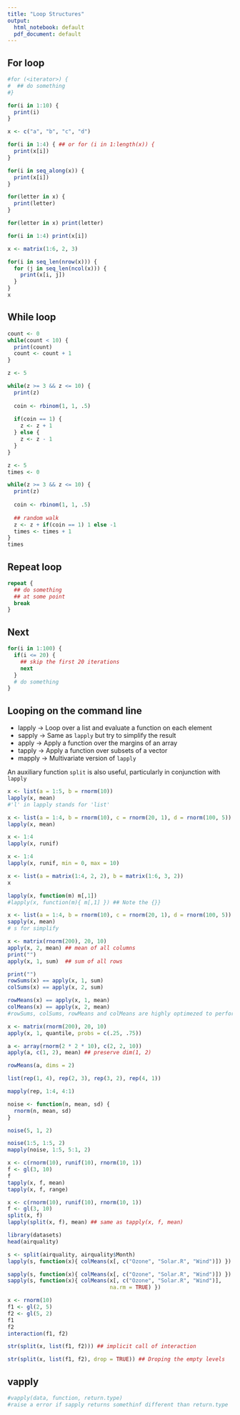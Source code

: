 ```yaml
---
title: "Loop Structures"
output:
  html_notebook: default
  pdf_document: default
---
```


## For loop

```r
#for (<iterator>) {
#  ## do something
#}
```

```r
for(i in 1:10) {
  print(i)
}
```
```r
x <- c("a", "b", "c", "d")
```

```r
for(i in 1:4) { ## or for (i in 1:length(x)) {
  print(x[i])
}
```

```r
for(i in seq_along(x)) {
  print(x[i])  
}
```

```r
for(letter in x) { 
  print(letter)
}
```

```r
for(letter in x) print(letter)
```

```r
for(i in 1:4) print(x[i])
```

```r
x <- matrix(1:6, 2, 3)

for(i in seq_len(nrow(x))) {
  for (j in seq_len(ncol(x))) {
    print(x[i, j])
  }  
}
x
```

## While loop

```r
count <- 0
while(count < 10) {
  print(count)
  count <- count + 1
}
```

```r
z <- 5

while(z >= 3 && z <= 10) {
  print(z)
  
  coin <- rbinom(1, 1, .5)
  
  if(coin == 1) {
    z <- z + 1
  } else {
    z <- z - 1
  }
}
```

```r
z <- 5
times <- 0

while(z >= 3 && z <= 10) {
  print(z)
  
  coin <- rbinom(1, 1, .5)
  
  ## random walk
  z <- z + if(coin == 1) 1 else -1
  times <- times + 1
}
times
```

## Repeat loop
```r
repeat {
  ## do something
  ## at some point
  break
}  
```

## Next
```r
for(i in 1:100) {
  if(i <= 20) {
    ## skip the first 20 iterations
    next
  }
  # do something
}
```


## Looping on the command line
- lapply -> Loop over a list and evaluate a function on each element
- sapply -> Same as `lapply` but try to simplify the result
- apply -> Apply a function over the margins of an array
- tapply -> Apply a function over subsets of a vector
- mapply -> Multivariate version of `lapply`

An auxiliary function `split` is also useful, particularly in conjunction with `lapply`

```r
x <- list(a = 1:5, b = rnorm(10))
lapply(x, mean)
#'l' in lapply stands for 'list'
```

```r
x <- list(a = 1:4, b = rnorm(10), c = rnorm(20, 1), d = rnorm(100, 5))
lapply(x, mean)
```


```r
x <- 1:4
lapply(x, runif)
```

```r
x <- 1:4
lapply(x, runif, min = 0, max = 10)
```

```r
x <- list(a = matrix(1:4, 2, 2), b = matrix(1:6, 3, 2))
x
```

```r
lapply(x, function(m) m[,1])
#lapply(x, function(m){ m[,1] }) ## Note the {}}
```


```r
x <- list(a = 1:4, b = rnorm(10), c = rnorm(20, 1), d = rnorm(100, 5))
sapply(x, mean)
# s for simplify
```


```r
x <- matrix(rnorm(200), 20, 10)
apply(x, 2, mean) ## mean of all columns
print("")
apply(x, 1, sum)  ## sum of all rows
```

```r
print("")
rowSums(x) == apply(x, 1, sum)
colSums(x) == apply(x, 2, sum)

rowMeans(x) == apply(x, 1, mean)
colMeans(x) == apply(x, 2, mean)
#rowSums, colSums, rowMeans and colMeans are highly optimezed to perform such task.
```

```r
x <- matrix(rnorm(200), 20, 10)
apply(x, 1, quantile, probs = c(.25, .75))
```


```r
a <- array(rnorm(2 * 2 * 10), c(2, 2, 10))
apply(a, c(1, 2), mean) ## preserve dim(1, 2)

rowMeans(a, dims = 2)
```


```r
list(rep(1, 4), rep(2, 3), rep(3, 2), rep(4, 1))

mapply(rep, 1:4, 4:1)
```



```r
noise <- function(n, mean, sd) {
  rnorm(n, mean, sd)
}

noise(5, 1, 2)
```

```r
noise(1:5, 1:5, 2)
mapply(noise, 1:5, 5:1, 2)
```


```r
x <- c(rnorm(10), runif(10), rnorm(10, 1))
f <- gl(3, 10)
f
tapply(x, f, mean)
tapply(x, f, range)
```


```r
x <- c(rnorm(10), runif(10), rnorm(10, 1))
f <- gl(3, 10)
split(x, f)
lapply(split(x, f), mean) ## same as tapply(x, f, mean)
```

```r
library(datasets)
head(airquality)
```

```r
s <- split(airquality, airquality$Month)
lapply(s, function(x){ colMeans(x[, c("Ozone", "Solar.R", "Wind")]) })
```

```r
sapply(s, function(x){ colMeans(x[, c("Ozone", "Solar.R", "Wind")]) })
sapply(s, function(x){ colMeans(x[, c("Ozone", "Solar.R", "Wind")], 
                                na.rm = TRUE) })
```

```r
x <- rnorm(10)
f1 <- gl(2, 5)
f2 <- gl(5, 2)
f1
f2
interaction(f1, f2)
```

```r
str(split(x, list(f1, f2))) ## implicit call of interaction
```

```r
str(split(x, list(f1, f2), drop = TRUE)) ## Droping the empty levels
```



## vapply
```r
#vapply(data, function, return.type)
#raise a error if sapply returns somethinf different than return.type
```

